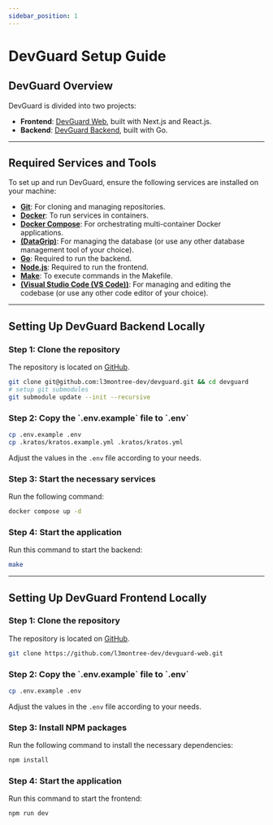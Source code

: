 ```yaml
---
sidebar_position: 1
---
```



# DevGuard Setup Guide

## DevGuard Overview

DevGuard is divided into two projects:  
- **Frontend**: [DevGuard Web](https://github.com/l3montree-dev/devguard-web), built with Next.js and React.js.
- **Backend**: [DevGuard Backend](https://github.com/l3montree-dev/devguard), built with Go.

---

## Required Services and Tools

To set up and run DevGuard, ensure the following services are installed on your machine:

- **[Git](https://git-scm.com/downloads)**: For cloning and managing repositories.  
- **[Docker](https://docs.docker.com/desktop/)**: To run services in containers.  
- **[Docker Compose](https://docs.docker.com/compose/install/)**: For orchestrating multi-container Docker applications.  
- **[(DataGrip)](https://www.jetbrains.com/help/datagrip/installation-guide.html)**: For managing the database (or use any other database management tool of your choice).  
- **[Go](https://go.dev/doc/install)**: Required to run the backend.  
- **[Node.js](https://docs.npmjs.com/downloading-and-installing-node-js-and-npm)**: Required to run the frontend.  
- **[Make](https://www.gnu.org/software/make/)**: To execute commands in the Makefile.  
- **[(Visual Studio Code (VS Code))](https://code.visualstudio.com/download)**: For managing and editing the codebase (or use any other code editor of your choice).

---

## Setting Up DevGuard Backend Locally

<Steps>

<h3>Step 1: Clone the repository</h3>

The repository is located on [GitHub](https://github.com/l3montree-dev/devguard).

```bash copy
git clone git@github.com:l3montree-dev/devguard.git && cd devguard
# setup git submodules
git submodule update --init --recursive
```

<h3>Step 2: Copy the `.env.example` file to `.env`</h3>

```bash copy
cp .env.example .env
cp .kratos/kratos.example.yml .kratos/kratos.yml
```


Adjust the values in the `.env` file according to your needs.


<h3>Step 3: Start the necessary services</h3>

Run the following command:

```bash copy
docker compose up -d
```

<h3>Step 4: Start the application</h3>

Run this command to start the backend:

```bash 
make
```

</Steps>

---

## Setting Up DevGuard Frontend Locally

<Steps>

<h3>Step 1: Clone the repository</h3>

The repository is located on [GitHub](https://github.com/l3montree-dev/devguard-web).

```bash copy
git clone https://github.com/l3montree-dev/devguard-web.git
```

<h3>Step 2: Copy the `.env.example` file to `.env`</h3>

```bash copy
cp .env.example .env
```
Adjust the values in the `.env` file according to your needs.


<h3>Step 3: Install NPM packages</h3>

Run the following command to install the necessary dependencies:

```bash copy
npm install
```

<h3>Step 4: Start the application</h3>

Run this command to start the frontend:

```bash copy
npm run dev
```

</Steps>


